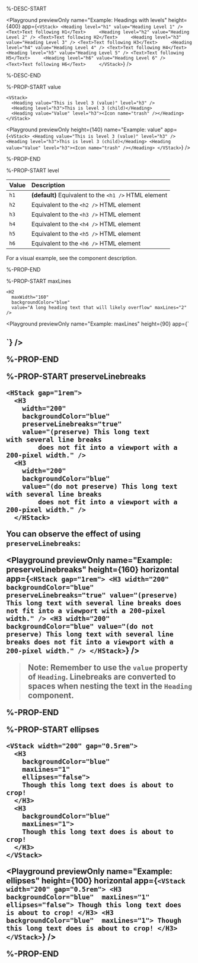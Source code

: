 %-DESC-START

<Playground
  previewOnly
  name="Example: Headings with levels"
  height={400}
  app={`
  <VStack>
    <Heading level="h1" value="Heading Level 1" />
    <Text>Text following H1</Text>    
    <Heading level="h2" value="Heading Level 2" />
    <Text>Text following H2</Text>    
    <Heading level="h3" value="Heading Level 3" />
    <Text>Text following H3</Text>    
    <Heading level="h4" value="Heading Level 4" />
    <Text>Text following H4</Text>    
    <Heading level="h5" value="Heading Level 5" />
    <Text>Text following H5</Text>    
    <Heading level="h6" value="Heading Level 6" />
    <Text>Text following H6</Text>    
  </VStack>
  `}
/>

%-DESC-END

%-PROP-START value

```ueml copy
<VStack>
  <Heading value="This is level 3 (value)" level="h3" />
  <Heading level="h3">This is level 3 (child)</Heading>
  <Heading value="Value" level="h3"><Icon name="trash" /></Heading>
</VStack>
```

<Playground
  previewOnly
  height={140}
  name="Example: value"
  app={`
  <VStack>
    <Heading value="This is level 3 (value)" level="h3" />
    <Heading level="h3">This is level 3 (child)</Heading>
    <Heading value="Value" level="h3"><Icon name="trash" /></Heading>
  </VStack>
  `}
/>

%-PROP-END

%-PROP-START level

| Value | Description                                           |
| :---- | :---------------------------------------------------- |
| `h1`  | **(default)** Equivalent to the `<h1 />` HTML element |
| `h2`  | Equivalent to the `<h2 />` HTML element               |
| `h3`  | Equivalent to the `<h3 />` HTML element               |
| `h4`  | Equivalent to the `<h4 />` HTML element               |
| `h5`  | Equivalent to the `<h5 />` HTML element               |
| `h6`  | Equivalent to the `<h6 />` HTML element               |

For a visual example, see the component description.

%-PROP-END

%-PROP-START maxLines

```ueml copy
<H2 
  maxWidth="160" 
  backgroundColor="blue"
  value="A long heading text that will likely overflow" maxLines="2" />
```

<Playground
  previewOnly
  name="Example: maxLines"
  height={90}
  app={`
  <H2 
    maxWidth="160" 
    backgroundColor="blue"
    value="A long heading text that will likely overflow" maxLines="2" />
  `}
/>

%-PROP-END

%-PROP-START preserveLinebreaks

```ueml copy {5}
<HStack gap="1rem">
  <H3
    width="200"
    backgroundColor="blue"
    preserveLinebreaks="true"
    value="(preserve) This long text
with several line breaks
        does not fit into a viewport with a 200-pixel width." />
  <H3
    width="200"
    backgroundColor="blue"
    value="(do not preserve) This long text
with several line breaks
        does not fit into a viewport with a 200-pixel width." />
  </HStack>
```
You can observe the effect of using `preserveLinebreaks`:

<Playground
  previewOnly
  name="Example: preserveLinebreaks"
  height={160}
  horizontal
  app={`
  <HStack gap="1rem">
    <H3
      width="200"
      backgroundColor="blue"
      preserveLinebreaks="true"
      value="(preserve) This long text
  with several line breaks
          does not fit into a viewport with a 200-pixel width." />
    <H3
      width="200"
      backgroundColor="blue"
      value="(do not preserve) This long text
  with several line breaks
          does not fit into a viewport with a 200-pixel width." />
  </HStack>
  `}
/>

> **Note**: Remember to use the `value` property of `Heading`.
> Linebreaks are converted to spaces when nesting the text in the `Heading` component.

%-PROP-END

%-PROP-START ellipses

```ueml copy {4}
<VStack width="200" gap="0.5rem">
  <H3 
    backgroundColor="blue" 
    maxLines="1"
    ellipses="false">
    Though this long text does is about to crop!
  </H3>
  <H3 
    backgroundColor="blue" 
    maxLines="1">
    Though this long text does is about to crop!
  </H3>
</VStack>
```

<Playground
  previewOnly
  name="Example: ellipses"
  height={100}
  horizontal
  app={`
  <VStack width="200" gap="0.5rem">
    <H3
      backgroundColor="blue" 
      maxLines="1"
      ellipses="false">
      Though this long text does is about to crop!
    </H3>
    <H3 
      backgroundColor="blue" 
      maxLines="1">
      Though this long text does is about to crop!
    </H3>
  </VStack>
  `}
/>

%-PROP-END
